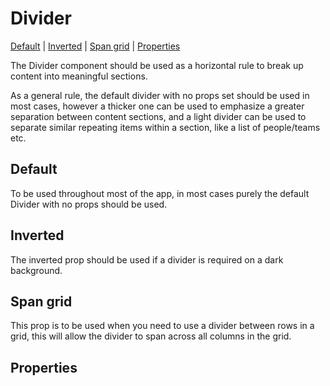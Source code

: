 
# Divider

[Default](#default) | [Inverted](#inverted) | [Span grid](#span-grid) | [Properties](#properties)

The Divider component should be used as a horizontal rule to break up content into meaningful sections.

As a general rule, the default divider with no props set should be used in most cases, however a thicker one can be used to emphasize a greater separation between content sections, and a light divider can be used to separate similar repeating items within a section, like a list of people/teams etc.

## Default

To be used throughout most of the app, in most cases purely the default Divider with no props should be used.

<Preview>
  <Story id="components-divider--default-divider" />
</Preview>

## Inverted

The inverted prop should be used if a divider is required on a dark background.

<Preview>
  <Story id="components-divider--inverted-divider" />
</Preview>

## Span grid

This prop is to be used when you need to use a divider between rows in a grid, this will allow the divider to span across all columns in the grid.

<Preview>
  <Story id="components-divider--span-grid" />
</Preview>

## Properties

<Props of={Divider} />
